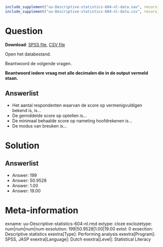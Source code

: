 ```{r, echo = FALSE, results = "hide"}
include_supplement("uu-Descriptive-statistics-604-nl-data.sav", recursive = TRUE)
include_supplement("uu-Descriptive-statistics-604-nl-data.csv", recursive = TRUE)
```

Question
========

**Download**: [SPSS file](uu-Descriptive-statistics-604-nl-data.sav), [CSV file](uu-Descriptive-statistics-604-nl-data.csv)

Open het databestand.

Beantwoord de volgende vragen.

**Beantwoord iedere vraag met alle decimalen die in de output vermeld staan.**

Answerlist
----------
* Het aantal respondenten waarvan de score op vermenigvuldigen bekend is, is…
* De gemiddelde score op optellen is…
* De minimaal behaalde score op nameting hoofdrekenen is…
* De modus van breuken is…

Solution
========

Answerlist
----------
* Answer: 199
* Answer: 50.9528
* Answer: 1.00
* Answer: 19.00


Meta-information
================
exname: uu-Descriptive-statistics-604-nl.rmd
extype: cloze
exclozetype: num|num|num|num 
exsolution: 199|50.9528|1.00|19.00
extol: 0
exsection: Descriptive statistics
exextra[Type]: Performing analysis
exextra[Program]: SPSS, JASP
exextra[Language]: Dutch
exextra[Level]: Statistical Literacy